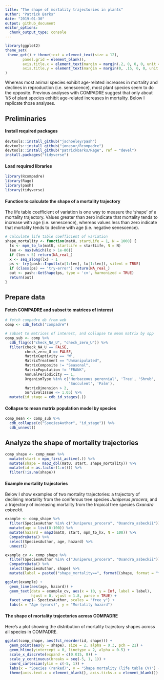 ```yaml
---
title: "The shape of mortality trajectories in plants"
author: "Patrick Barks"
date: "2019-01-30"
output: github_document
editor_options: 
  chunk_output_type: console
---
```


```r
library(ggplot2)
theme_set(
 theme_get() + theme(text = element_text(size = 12),
        panel.grid = element_blank(),
        axis.title.x = element_text(margin = margin(.2, 0, 0, 0, unit = 'cm')),
        axis.title.y = element_text(margin = margin(0, .15, 0, 0, unit = 'cm')))
)
```

Whereas most animal species exhibit age-related increases in mortality and declines in reproduction (i.e. senescence), most plant species seem to do the opposite. Previous analyses with COMPADRE suggest that only about 1/5 of plant species exhibit age-related increases in mortality. Below I replicate those analyses.

## Preliminaries

#### Install required packages

```r
devtools::install_github("jschoeley/pash")
devtools::install_github("jonesor/Rcompadre")
devtools::install_github("patrickbarks/Rage", ref = "devel")
install.packages("tidyverse")
```

#### Load required libraries

```r
library(Rcompadre)
library(Rage)
library(pash)
library(tidyverse)
```

#### Function to calculate the shape of a mortality trajectory

The life table coefficient of variation is one way to measure the 'shape' of a mortality trajectory. Values greater than zero indicate that mortality tends to increase with age (i.e. senescence), whereas values less than zero indicate that mortality tends to decline with age (i.e. negative senescence).

```r
# calculate life table coefficient of variation
shape_mortality <- function(matU, startLife = 1, N = 1000) {
  lx <- mpm_to_lx(matU, startLife = startLife, N = N)
  len <- max(which(lx > 1e-06))
  if (len < 5) return(NA_real_)
  x <- seq_along(lx) - 1
  ps <- try(pash::Inputlx(x[1:len], lx[1:len]), silent = TRUE)
  if (class(ps) == 'try-error') return(NA_real_)
  out <- pash::GetShape(ps, type = 'cv', harmonized = TRUE)
  return(out)
}
```

## Prepare data

#### Fetch COMPADRE and subset to matrices of interest

```r
# fetch compadre db from web
comp <- cdb_fetch("compadre")

# subset to matrices of interest, and collapse to mean matrix by spp
comp_sub <- comp %>% 
  cdb_flag(c("check_NA_U", "check_zero_U")) %>% 
  filter(check_NA_U == FALSE,
         check_zero_U == FALSE,
         MatrixCaptivity == 'W',
         MatrixTreatment == "Unmanipulated",
         MatrixComposite != "Seasonal",
         MatrixPopulation != "FRANK",
         AnnualPeriodicity == 1,
         OrganismType %in% c('Herbaceous perennial', 'Tree', 'Shrub',
                             'Succulent', 'Palm'),
         MatrixDimension > 2,
         SurvivalIssue <= 1.05) %>% 
  mutate(id_stage = cdb_id_stages(.))

```

#### Collapse to mean matrix population model by species

```r
comp_mean <- comp_sub %>% 
  cdb_collapse(c("SpeciesAuthor", "id_stage")) %>% 
  cdb_unnest()
```

## Analyze the shape of mortality trajectories

```r
comp_shape <- comp_mean %>% 
  mutate(start = mpm_first_active(.)) %>% 
  mutate(shape = map2_dbl(matU, start, shape_mortality)) %>%
  mutate(id = as.factor(1:n())) %>% 
  filter(!is.na(shape))
```

#### Example mortality trajectories

Below I show examples of two mortality trajectories: a trajectory of declining mortality from the coniferous tree species _Juniperus procera_, and a trajectory of increasing mortality from the tropical tree species _Oxandra asbeckii_.

```r
example <- comp_shape %>% 
  filter(SpeciesAuthor %in% c("Juniperus_procera", "Oxandra_asbeckii")) %>% 
  mutate(age = list(0:100)) %>% 
  mutate(hazard = map2(matU, start, mpm_to_hx, N = 100)) %>% 
  CompadreData() %>% 
  select(SpeciesAuthor, age, hazard) %>% 
  unnest()

example_cv <- comp_shape %>% 
  filter(SpeciesAuthor %in% c("Juniperus_procera", "Oxandra_asbeckii")) %>% 
  CompadreData() %>% 
  select(SpeciesAuthor, shape) %>% 
  mutate(label = paste0("shape_mortality==", formatC(shape, format = "f", digits = 2)))

ggplot(example) +
  geom_line(aes(age, hazard)) +
  geom_text(data = example_cv, aes(x = 10, y = Inf, label = label),
            hjust = 0, vjust = 1.8, parse = TRUE) +
  facet_wrap(~ SpeciesAuthor, scales = "free_y") +
  labs(x = "Age (years)", y = "Mortality hazard")
```

#### The shape of mortality trajectories across COMPADRE

Here's a plot showing the distribution of mortality trajectory shapes across all species in COMPADRE.

```r
ggplot(comp_shape, aes(fct_reorder(id, shape))) +
  geom_point(aes(y = shape), size = 2, alpha = 0.3, pch = 21) +
  geom_hline(yintercept = 0, linetype = 2, alpha = 0.5) +
  scale_x_discrete(expand = c(0.015, 0)) +
  scale_y_continuous(breaks = seq(-5, 1, 1)) +
  coord_cartesian(ylim = c(-5, 1)) +
  labs(x = "Species (ranked)", y = "Shape mortality (life table CV)") +
  theme(axis.text.x = element_blank(), axis.ticks.x = element_blank())
```
